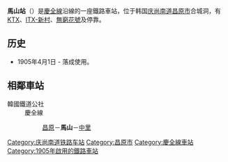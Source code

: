 {{NoteTA |G1=Transport |G2=Railway}}
{{unreferenced|time=2014-11-16T13:57:34+00:00}}
{{Infobox station
|livery     = {{韓國鐵道路線色|KR}}
|name       = 馬山站
|eng_name   = Masan
|other_name = 
|image      = Korail0masan.jpg
|caption    = 
|hangul     = 마산역
|hanja      = 馬山驛
|rr         = Masan-yeok
|mr         = Masan-yŏk
|code       = 
|operator   = [[韓國鐵道公社|韓國鐵道公社]]
|lines      = [[慶全線|慶全線]]
|address    = {{KOR}}[[庆尚南道|庆尚南道]][[昌原市|昌原市]]{{link-ko|馬山會原區|마산회원구}}馬山站廣場路18
|structure  = 地面車站
|platform   = [[混合式月台|混合式月台]]
|opened     = 1905年4月1日
|closed     = 
|passengers = 平均每日2,007人次
|pass_year  = 2020年
|adjacent   = {{Adjacent stations|system1=韓國鐵道公社
|line1=慶全線|left1=昌原|right1=中里|note-left1=3.6km|note-right1=6.6km
|line2=慶全線|type2=KTX|left2=昌原|right2=晉州|note-left2=3.6km|note-right2=49.3km
|line3=慶全線|type3=DITX|left3=昌原|right3=咸安|note-left3=3.6km|note-right3=15.5km
|line4=s-train|left4=昌原中央|right4=晉州|note-left4=13.9km|note-mid4=(南道海洋列車)|note-right4=49.3km
}}
}}

'''馬山站'''（{{kor|諺=마산역|漢=馬山驛|羅=Masan yeok|f=y}}）是[[慶全線|慶全線]]沿線的一座鐵路車站，位于韩国[[庆尚南道|庆尚南道]][[昌原市|昌原市]]{{link-ko|馬山會原區|마산회원구}}合城洞，有[[KTX|KTX]]、[[ITX-新村|ITX-新村]]、[[無窮花號|無窮花號]]及{{link-ko|南道海洋列車|남도해양열차}}停靠。

== 历史 ==
*1905年4月1日 - 落成使用。

== 相鄰車站 ==
;韓國鐵道公社
:慶全線
::[[昌原站|昌原]]－'''馬山'''－[[中里站_(庆尚南道)|中里]]

{{Template group
|title = 韓國鐵路軌道相關導航模板
|list =
{{庆全线}}
{{韩国高速铁道}}
{{ITX}}
{{无穷花号}}
{{南道海洋观光列车}}
}}

[[Category:庆尚南道铁路车站|Category:庆尚南道铁路车站]]
[[Category:昌原市|Category:昌原市]]
[[Category:慶全線車站|Category:慶全線車站]]
[[Category:1905年啟用的鐵路車站|Category:1905年啟用的鐵路車站]]